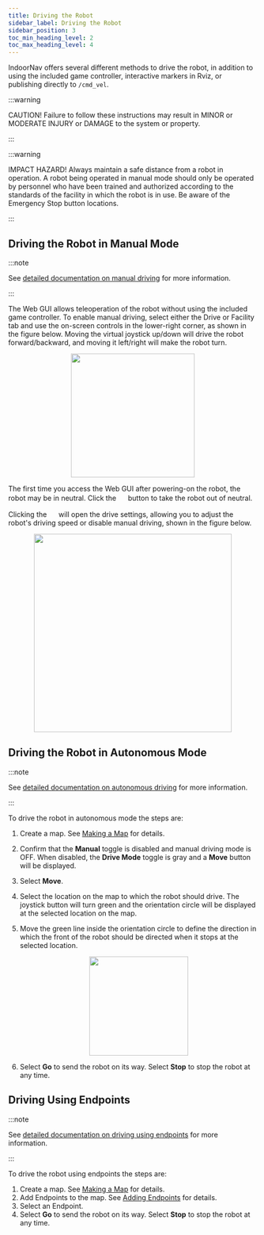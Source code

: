 ```yaml
---
title: Driving the Robot
sidebar_label: Driving the Robot
sidebar_position: 3
toc_min_heading_level: 2
toc_max_heading_level: 4
---
```


IndoorNav offers several different methods to drive the robot, in
addition to using the included game controller, interactive markers in
Rviz, or publishing directly to `/cmd_vel`.

:::warning

CAUTION! Failure to follow these instructions may result in MINOR or
MODERATE INJURY or DAMAGE to the system or property.

:::

:::warning

IMPACT HAZARD! Always maintain a safe distance from a robot in
operation. A robot being operated in manual mode should only be operated
by personnel who have been trained and authorized according to the
standards of the facility in which the robot is in use. Be aware of the
Emergency Stop button locations.

:::

## Driving the Robot in Manual Mode

:::note

See [detailed documentation on manual driving](https://docs.ottomotors.com/Archive/2-22/out/en/51722-51784-driving-a-robot-in-manual-mode.html)
for more information.

:::

The Web GUI allows teleoperation of the robot without using the included
game controller. To enable manual driving, select either the Drive or
Facility tab and use the on-screen controls in the lower-right corner,
as shown in the figure below. Moving the virtual joystick up/down will
drive the robot forward/backward, and moving it left/right will make the
robot turn.

<center>
  <figure>
    <img
      src="/img/indoornav_images/IndoorNav/driveControls.png"
      width="250px"
    />
  </figure>
</center>

The first time you access the Web GUI after powering-on the robot, the
robot may be in neutral. Click the <img src="/img/indoornav_images/IndoorNav/driveNeutralButton.png" width="16px" /> button to take the robot out of neutral.

Clicking the <img src="/img/indoornav_images/IndoorNav/driveSettingsButton.png" width="16px" /> will open the drive settings, allowing you to adjust the
robot's driving speed or disable manual driving, shown in the figure
below.

<center>
  <figure>
    <img
      src="/img/indoornav_images/IndoorNav/driveSpeed.png"
      width="400px"
    />
  </figure>
</center>

## Driving the Robot in Autonomous Mode

:::note

See [detailed documentation on autonomous driving](https://docs.ottomotors.com/Archive/2-22/out/en/51722-51785-driving-a-robot-in-autonomous-mode.html)
for more information.

:::

To drive the robot in autonomous mode the steps are:

1.  Create a map. See [Making a Map](/docs_indoornav_user_manual/using_indoornav/maps.mdx#making-a-map) for
    details.

2.  Confirm that the **Manual** toggle is disabled and manual driving
    mode is OFF. When disabled, the **Drive Mode** toggle is gray and a
    **Move** button will be displayed.

3.  Select **Move**.

4.  Select the location on the map to which the robot should drive. The
    joystick button will turn green and the orientation circle will be
    displayed at the selected location on the map.

5.  Move the green line inside the orientation circle to define the
    direction in which the front of the robot should be directed when it
    stops at the selected location.

    <center>
      <figure>
        <img
          src="/img/indoornav_images/IndoorNav/driveAutonomousMode.png"
          width="200px"
        />
      </figure>
    </center>

6.  Select **Go** to send the robot on its way. Select **Stop** to stop
    the robot at any time.

## Driving Using Endpoints

:::note

See [detailed documentation on driving using endpoints](https://docs.ottomotors.com/Archive/2-22/out/en/51722-51786-driving-a-robot-using-endpoints.html)
for more information.

:::

To drive the robot using endpoints the steps are:

1.  Create a map. See [Making a Map](/docs_indoornav_user_manual/using_indoornav/maps.mdx#making-a-map) for
    details.
2.  Add Endpoints to the map. See [Adding Endpoints](/docs_indoornav_user_manual/using_indoornav/maps.mdx#adding-endpoints) for details.
3.  Select an Endpoint.
4.  Select **Go** to send the robot on its way. Select **Stop** to stop
    the robot at any time.

